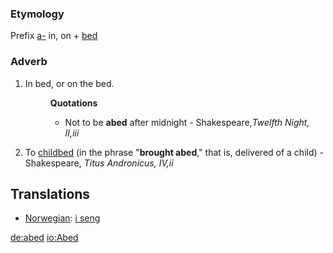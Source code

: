 ===Etymology===
Prefix [[a-]] in, on + [[bed]]
===Adverb===
#In bed, or on the bed.
#:'''Quotations'''
#:*Not to be '''abed''' after midnight - Shakespeare,''Twelfth Night, II,iii''
#To [[childbed]] (in the phrase "'''brought abed'''," that is, delivered of a child) - Shakespeare, ''Titus Andronicus, IV,ii''
==Translations==
*[[Norwegian]]: [[i seng]]

[[de:abed]]
[[io:Abed]]
